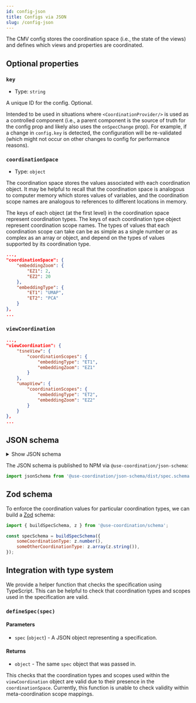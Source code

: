 ```yaml
---
id: config-json
title: Configs via JSON
slug: /config-json
---
```


The CMV config stores the coordination space (i.e., the state of the views) and defines which views and properties are coordinated.

## Optional properties

### `key`

- Type: `string`

A unique ID for the config. Optional.

Intended to be used in situations where `<CoordinationProvider/>` is used as a controlled component (i.e., a parent component is the source of truth for the config prop and likely also uses the `onSpecChange` prop).
For example, if a change in `config.key` is detected, the configuration will be re-validated (which might not occur on other changes to config for performance reasons). 

### `coordinationSpace`

- Type: `object`

The coordination space stores the values associated with each coordination object.
It may be helpful to recall that the coordination space is analogous to computer memory which stores values of variables, and the coordination scope names are analogous to references to different locations in memory.

The keys of each object (at the first level) in the coordination space represent coordination types.
The keys of each coordination type object represent coordination scope names.
The types of values that each coordination scope can take can be as simple as a single number or as complex as an array or object, and depend on the types of values supported by its coordination type.



```json
...,
"coordinationSpace": {
    "embeddingZoom": {
        "EZ1": 2,
        "EZ2": 20
    },
    "embeddingType": {
        "ET1": "UMAP",
        "ET2": "PCA"
    }
},
...
```

### `viewCoordination`

```json
...,
"viewCoordination": {
    "tsneView": {
        "coordinationScopes": {
            "embeddingType": "ET1",
            "embeddingZoom": "EZ1"
        }
    },
    "umapView": {
        "coordinationScopes": {
            "embeddingType": "ET2",
            "embeddingZoom": "EZ2"
        }
    }
},
...
```

## JSON schema


<details>
  <summary>Show JSON schema</summary>
  <div>
    <p>Note that this schema is not very strict:</p>
    <ul>
        <li>No restrictions on coordination type names</li>
        <li>No restrictions on coordination type value schemas</li>
        <li>No restrictions on which coordination scopes can be mapped to views based on their presence in the coordination space</li>
    </ul>
    <GenericSpecJsonSchema/>
  </div>
</details>

The JSON schema is published to NPM via `@use-coordination/json-schema`:

```js
import jsonSchema from '@use-coordination/json-schema/dist/spec.schema.json';
```

## Zod schema

To enforce the coordination values for particular coordination types, we can build a [Zod](https://zod.dev) schema:

```js
import { buildSpecSchema, z } from '@use-coordination/schema';

const specSchema = buildSpecSchema({
    someCoordinationType: z.number(),
    someOtherCoordinationType: z.array(z.string()),
});
```

## Integration with type system


We provide a helper function that checks the specification using TypeScript.
This can be helpful to check that coordination types and scopes used in the specification are valid.

### `defineSpec(spec)`

#### Parameters

- `spec` (`object`) - A JSON object representing a specification.

#### Returns

- `object` - The same `spec` object that was passed in.


This checks that the coordination types and scopes used within the `viewCoordination` object are valid due to their presence in the `coordinationSpace`.
Currently, this function is unable to check validity within meta-coordination scope mappings.